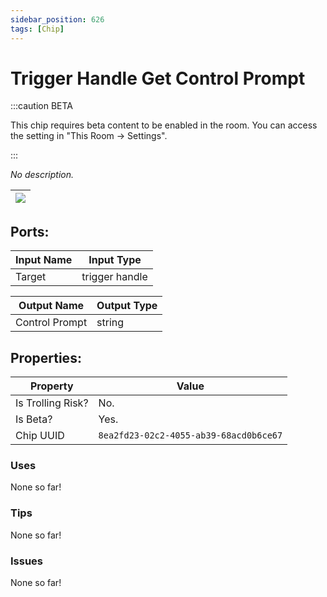 ```yaml
---
sidebar_position: 626
tags: [Chip]
---
```


# Trigger Handle Get Control Prompt
:::caution BETA

This chip requires beta content to be enabled in the room. You can access the setting in "This Room -> Settings".

:::

*No description.*

| ![](https://images-ext-2.discordapp.net/external/MPmIaQzlEPmgGWlgi-WxBBXt0Bjv_zWPkg1y1f_sy3s/https/www.recroomcircuits.com/image/circuit/absolute-value?width=206&height=108) |
|-----|

## Ports:

| Input Name | Input Type |
|-----------|-----------|
| Target | trigger handle |

| Output Name | Output Type |
|-----------|-----------|
| Control Prompt | string |

## Properties:

| Property  | Value |
|-------------------|-----------|
| Is Trolling Risk? | No. |
| Is Beta? | Yes. |
| Chip UUID | `8ea2fd23-02c2-4055-ab39-68acd0b6ce67` |

### Uses

None so far!

### Tips

None so far!

### Issues

None so far!